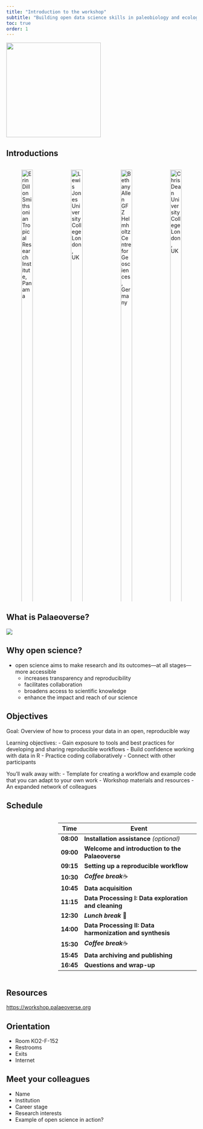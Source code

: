 ```yaml
---
title: "Introduction to the workshop"
subtitle: "Building open data science skills in paleobiology and ecology"
toc: true
order: 1
---
```


![](images/cpeg_cpg25_visual_for_web.jpg){fig-align="center" height=250}

## Introductions

::: {.columns .h4}
::: {.column width="20%"}
![Erin Dillon <br> Smithsonian Tropical Research Institute, Panama](../images/Erin.png){width="100%"}

![Harriet Drage <br> University of Lausanne, Switzerland](../images/Harriet.jpg){width="100%"}
:::

::: {.column width="20%"}
![Lewis Jones <br> University College London, UK](../images/Lewis.jpg){width="100%"}

![Will Gearty <br> Syracuse University, USA](../images/Will.jpeg){width="100%"}
:::

::: {.column width="20%"}
![Bethany Allen <br> GFZ Helmholtz Centre for Geosciences, Germany](../images/Bethany.jpeg){width="100%"}

![Pedro Godoy <br> University of São Paulo, Brazil](../images/Pedro.jpeg){width="100%"}
:::

::: {.column width="20%"}
![Chris Dean <br> University College London, UK](../images/Chris.jpeg){width="100%"}

![Niklas Hohmann <br> Utrecht University, Netherlands](../images/Niklas.png){width="100%"}
:::
:::

## What is Palaeoverse?

![](images/issue_cover.jpg)

## Why open science?

- open science aims to make research and its outcomes—at all stages—more accessible
    - increases transparency and reproducibility
    - facilitates collaboration
    - broadens access to scientific knowledge
    - enhance the impact and reach of our science

## Objectives

Goal: Overview of how to process your data in an open, reproducible way

Learning objectives:
-  Gain exposure to tools and best practices for developing and sharing reproducible workflows
-  Build confidence working with data in R
-  Practice coding collaboratively
-  Connect with other participants

You'll walk away with:
-  Template for creating a workflow and example code that you can adapt to your own work
-  Workshop materials and resources
-  An expanded network of colleagues

## Schedule

::: {.columns .h3}
::: {.column width="20%"}
:::

::: {.column width="70%"}
| Time      | Event                                                     |
|-----------|-----------------------------------------------------------|
| **08:00** | **Installation assistance** *(optional)*                  |
| **09:00** | **Welcome and introduction to the Palaeoverse**           |
| **09:15** | **Setting up a reproducible workflow**                    |
| **10:30** | ***Coffee break***☕                                     |
| **10:45** | **Data acquisition**                                      |
| **11:15** | **Data Processing I: Data exploration and cleaning**      |
| **12:30** | ***Lunch break*** 🥪                                     |
| **14:00** | **Data Processing II: Data harmonization and synthesis**  |
| **15:30** | ***Coffee break***☕                                     |
| **15:45** | **Data archiving and publishing**                         |
| **16:45** | **Questions and wrap-up**                                 |
:::
:::

## Resources

<https://workshop.palaeoverse.org>

## Orientation

-  Room KO2-F-152
-  Restrooms
-  Exits
-  Internet

## Meet your colleagues

-   Name
-   Institution
-   Career stage
-   Research interests
-   Example of open science in action?
